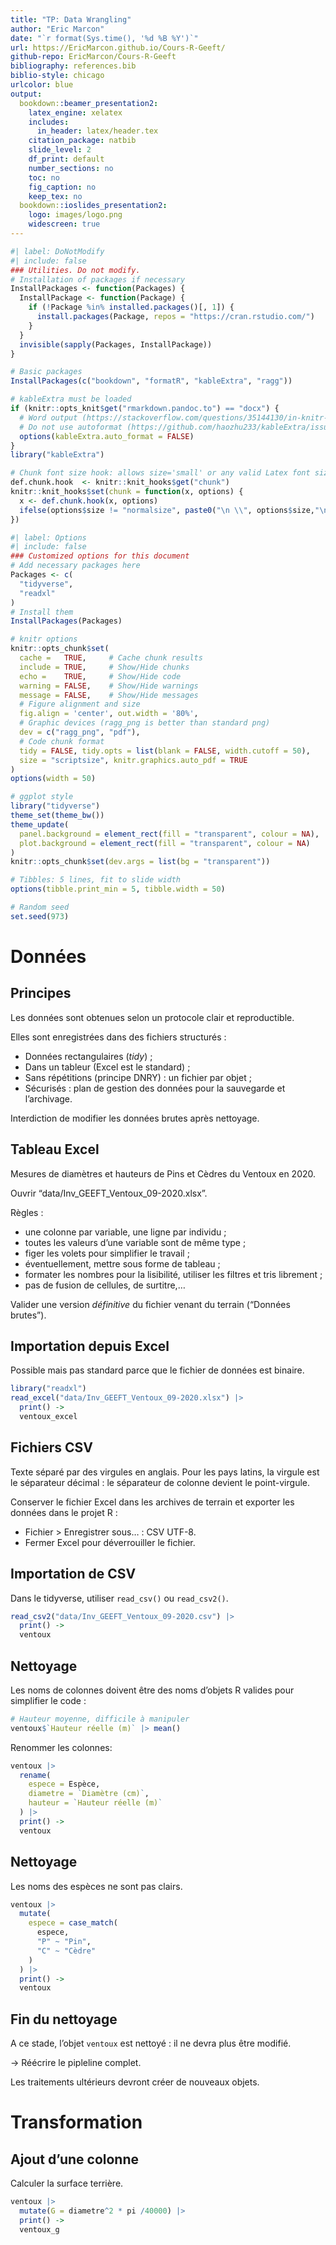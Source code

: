 ```yaml
---
title: "TP: Data Wrangling"
author: "Eric Marcon"
date: "`r format(Sys.time(), '%d %B %Y')`"
url: https://EricMarcon.github.io/Cours-R-Geeft/
github-repo: EricMarcon/Cours-R-Geeft
bibliography: references.bib
biblio-style: chicago
urlcolor: blue
output:
  bookdown::beamer_presentation2:
    latex_engine: xelatex
    includes:
      in_header: latex/header.tex
    citation_package: natbib
    slide_level: 2
    df_print: default
    number_sections: no
    toc: no
    fig_caption: no
    keep_tex: no
  bookdown::ioslides_presentation2:
    logo: images/logo.png
    widescreen: true
---
```


```r
#| label: DoNotModify
#| include: false
### Utilities. Do not modify.
# Installation of packages if necessary
InstallPackages <- function(Packages) {
  InstallPackage <- function(Package) {
    if (!Package %in% installed.packages()[, 1]) {
      install.packages(Package, repos = "https://cran.rstudio.com/")
    }
  }
  invisible(sapply(Packages, InstallPackage))
}

# Basic packages
InstallPackages(c("bookdown", "formatR", "kableExtra", "ragg"))

# kableExtra must be loaded 
if (knitr::opts_knit$get("rmarkdown.pandoc.to") == "docx") {
  # Word output (https://stackoverflow.com/questions/35144130/in-knitr-how-can-i-test-for-if-the-output-will-be-pdf-or-word)
  # Do not use autoformat (https://github.com/haozhu233/kableExtra/issues/308)
  options(kableExtra.auto_format = FALSE)
}
library("kableExtra")

# Chunk font size hook: allows size='small' or any valid Latex font size in chunk options
def.chunk.hook  <- knitr::knit_hooks$get("chunk")
knitr::knit_hooks$set(chunk = function(x, options) {
  x <- def.chunk.hook(x, options)
  ifelse(options$size != "normalsize", paste0("\n \\", options$size,"\n\n", x, "\n\n \\normalsize"), x)
})
```

```r
#| label: Options
#| include: false
### Customized options for this document
# Add necessary packages here
Packages <- c(
  "tidyverse",
  "readxl"
)
# Install them
InstallPackages(Packages)

# knitr options
knitr::opts_chunk$set(
  cache =   TRUE,     # Cache chunk results
  include = TRUE,     # Show/Hide chunks
  echo =    TRUE,     # Show/Hide code
  warning = FALSE,    # Show/Hide warnings
  message = FALSE,    # Show/Hide messages
  # Figure alignment and size
  fig.align = 'center', out.width = '80%',
  # Graphic devices (ragg_png is better than standard png)
  dev = c("ragg_png", "pdf"),
  # Code chunk format
  tidy = FALSE, tidy.opts = list(blank = FALSE, width.cutoff = 50),
  size = "scriptsize", knitr.graphics.auto_pdf = TRUE
)
options(width = 50)

# ggplot style
library("tidyverse")
theme_set(theme_bw())
theme_update(
  panel.background = element_rect(fill = "transparent", colour = NA),
  plot.background = element_rect(fill = "transparent", colour = NA)
)
knitr::opts_chunk$set(dev.args = list(bg = "transparent"))

# Tibbles: 5 lines, fit to slide width
options(tibble.print_min = 5, tibble.width = 50)

# Random seed
set.seed(973)
```


# Données

## Principes

Les données sont obtenues selon un protocole clair et reproductible.

Elles sont enregistrées dans des fichiers structurés :

- Données rectangulaires (*tidy*) ;
- Dans un tableur (Excel est le standard) ;
- Sans répétitions (principe DNRY) : un fichier par objet ;
- Sécurisés : plan de gestion des données pour la sauvegarde et l'archivage.

Interdiction de modifier les données brutes après nettoyage.


## Tableau Excel

Mesures de diamètres et hauteurs de Pins et Cèdres du Ventoux en 2020.

Ouvrir "data/Inv_GEEFT_Ventoux_09-2020.xlsx".

Règles :

- une colonne par variable, une ligne par individu ;
- toutes les valeurs d'une variable sont de même type ;
- figer les volets pour simplifier le travail ;
- éventuellement, mettre sous forme de tableau ;
- formater les nombres pour la lisibilité, utiliser les filtres et tris librement ;
- pas de fusion de cellules, de surtitre,...

Valider une version *définitive* du fichier venant du terrain ("Données brutes").


## Importation depuis Excel

Possible mais pas standard parce que le fichier de données est binaire.

```r
library("readxl")
read_excel("data/Inv_GEEFT_Ventoux_09-2020.xlsx") |> 
  print() -> 
  ventoux_excel
```

## Fichiers CSV

Texte séparé par des virgules en anglais.
Pour les pays latins, la virgule est le séparateur décimal : le séparateur de colonne devient le point-virgule.

Conserver le fichier Excel dans les archives de terrain et exporter les données dans le projet R :

- Fichier > Enregistrer sous... : CSV UTF-8.
- Fermer Excel pour déverrouiller le fichier.


## Importation de CSV

Dans le tidyverse, utiliser `read_csv()` ou `read_csv2()`.

```r
read_csv2("data/Inv_GEEFT_Ventoux_09-2020.csv") |> 
  print() -> 
  ventoux
```

## Nettoyage

Les noms de colonnes doivent être des noms d'objets R valides pour simplifier le code :

```r
# Hauteur moyenne, difficile à manipuler
ventoux$`Hauteur réelle (m)` |> mean()
```

Renommer les colonnes:

```r
ventoux |> 
  rename(
    espece = Espèce, 
    diametre = `Diamètre (cm)`, 
    hauteur = `Hauteur réelle (m)`
  ) |> 
  print() -> 
  ventoux
```


## Nettoyage

Les noms des espèces ne sont pas clairs.

```r
ventoux |> 
  mutate(
    espece = case_match(
      espece, 
      "P" ~ "Pin",
      "C" ~ "Cèdre"
    )
  ) |> 
  print() -> 
  ventoux
```

## Fin du nettoyage

A ce stade, l'objet `ventoux` est nettoyé : il ne devra plus être modifié.

$\to$ Réécrire le pipleline complet.

Les traitements ultérieurs devront créer de nouveaux objets.


# Transformation

## Ajout d'une colonne

Calculer la surface terrière.


```r
ventoux |> 
  mutate(G = diametre^2 * pi /40000) |>
  print() ->
  ventoux_g
```




<!-- Styles for HTML slides -->
<style>
  /* Allow long bibliography */
  .forceBreak { -webkit-column-break-after: always; break-after: column; }
  slides > slide { overflow: scroll; }
  slides > slide:not(.nobackground):after { content: ''; }

  /* First page logo size */
  .gdbar img {
    width: 200px !important;
    height: 55px !important;
    margin: 8px 8px;
  }
  .gdbar {
    width: 250px !important;
    height: 70px !important;
  }
  
  /* No logo on slides */
  slides > slide:not(.nobackground):before {
    display:none
  }
</style>
